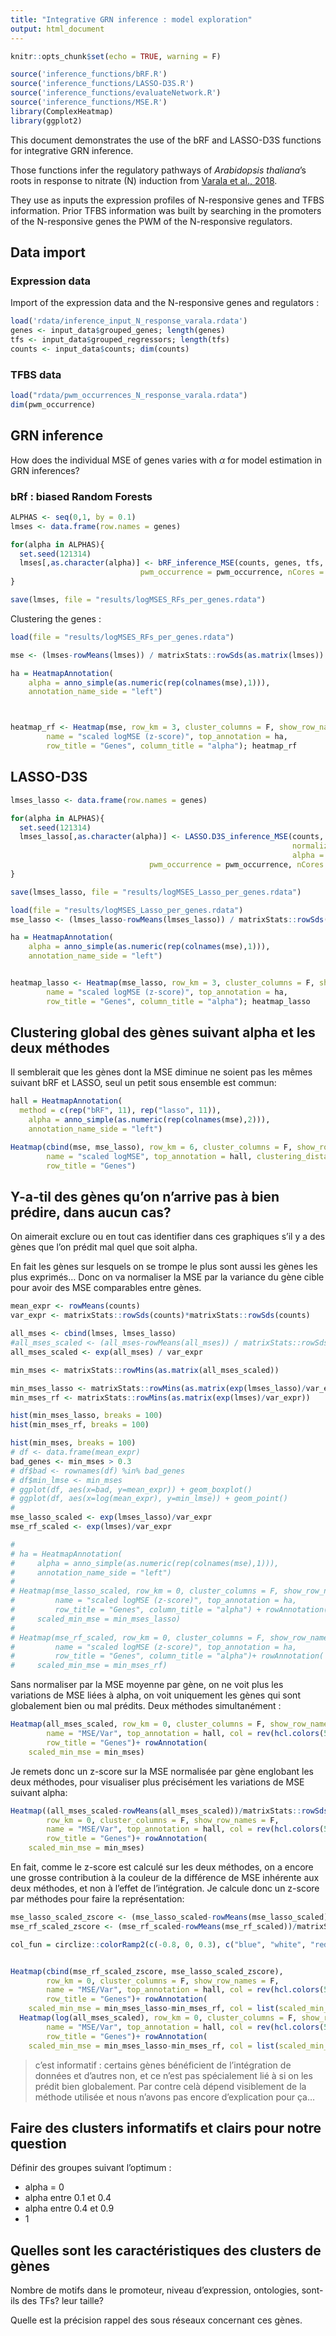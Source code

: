 ```yaml
---
title: "Integrative GRN inference : model exploration"
output: html_document
---
```



```r
knitr::opts_chunk$set(echo = TRUE, warning = F)

source('inference_functions/bRF.R')
source('inference_functions/LASSO-D3S.R')
source('inference_functions/evaluateNetwork.R')
source('inference_functions/MSE.R')
library(ComplexHeatmap)
library(ggplot2)


```

This document demonstrates the use of the bRF and LASSO-D3S functions for integrative GRN inference.

Those functions infer the regulatory pathways of *Arabidopsis thaliana*'s roots in response to nitrate (N) induction from [Varala et al., 2018](https://www.ncbi.nlm.nih.gov/geo/query/acc.cgi?acc=GSE97500).

They use as inputs the expression profiles of N-responsive genes and TFBS information. 
Prior TFBS information was built by searching in the promoters of the N-responsive genes the PWM of the N-responsive regulators. 

## Data import

### Expression data

Import of the expression data and the N-responsive genes and regulators :

```r
load('rdata/inference_input_N_response_varala.rdata')
genes <- input_data$grouped_genes; length(genes)
tfs <- input_data$grouped_regressors; length(tfs)
counts <- input_data$counts; dim(counts)
```

### TFBS data


```r
load("rdata/pwm_occurrences_N_response_varala.rdata")
dim(pwm_occurrence)
```

## GRN inference

How does the individual MSE of genes varies with $\alpha$ for model estimation in GRN inferences?

### bRf : biased Random Forests

```r
ALPHAS <- seq(0,1, by = 0.1)
lmses <- data.frame(row.names = genes)

for(alpha in ALPHAS){
  set.seed(121314)
  lmses[,as.character(alpha)] <- bRF_inference_MSE(counts, genes, tfs, alpha = alpha, nTrees = 1000,
                             pwm_occurrence = pwm_occurrence, nCores = 18)
}

save(lmses, file = "results/logMSES_RFs_per_genes.rdata")

```

Clustering the genes :


```r
load(file = "results/logMSES_RFs_per_genes.rdata")

mse <- (lmses-rowMeans(lmses)) / matrixStats::rowSds(as.matrix(lmses))

ha = HeatmapAnnotation(
    alpha = anno_simple(as.numeric(rep(colnames(mse),1))),
    annotation_name_side = "left")



heatmap_rf <- Heatmap(mse, row_km = 3, cluster_columns = F, show_row_names = F, 
        name = "scaled logMSE (z-score)", top_annotation = ha,
        row_title = "Genes", column_title = "alpha"); heatmap_rf
```

## LASSO-D3S

```r

lmses_lasso <- data.frame(row.names = genes)

for(alpha in ALPHAS){
  set.seed(121314)
  lmses_lasso[,as.character(alpha)] <- LASSO.D3S_inference_MSE(counts, genes, tfs,
                                                               normalized = TRUE, 
                                                               alpha = alpha, N = 50,
                               pwm_occurrence = pwm_occurrence, nCores = 15)
}

save(lmses_lasso, file = "results/logMSES_Lasso_per_genes.rdata")

```



```r
load(file = "results/logMSES_Lasso_per_genes.rdata")
mse_lasso <- (lmses_lasso-rowMeans(lmses_lasso)) / matrixStats::rowSds(as.matrix(lmses_lasso))

ha = HeatmapAnnotation(
    alpha = anno_simple(as.numeric(rep(colnames(mse),1))),
    annotation_name_side = "left")


heatmap_lasso <- Heatmap(mse_lasso, row_km = 3, cluster_columns = F, show_row_names = F, 
        name = "scaled logMSE (z-score)", top_annotation = ha,
        row_title = "Genes", column_title = "alpha"); heatmap_lasso
```


## Clustering global des gènes suivant alpha et les deux méthodes

Il semblerait que les gènes dont la MSE diminue ne soient pas les mêmes suivant bRF et LASSO, seul un petit sous ensemble est commun:

```r

hall = HeatmapAnnotation(
  method = c(rep("bRF", 11), rep("lasso", 11)),
    alpha = anno_simple(as.numeric(rep(colnames(mse),2))),
    annotation_name_side = "left")

Heatmap(cbind(mse, mse_lasso), row_km = 6, cluster_columns = F, show_row_names = F, 
        name = "scaled logMSE", top_annotation = hall, clustering_distance_rows = "spearman",
        row_title = "Genes")


```


## Y-a-til des gènes qu'on n'arrive pas à bien prédire, dans aucun cas?

On aimerait exclure ou en tout cas identifier dans ces graphiques s'il y a des gènes que l'on prédit mal quel que soit alpha.

En fait les gènes sur lesquels on se trompe le plus sont aussi les gènes les plus exprimés... Donc on va normaliser la MSE par la variance du gène cible pour avoir des MSE comparables entre gènes.

```r
mean_expr <- rowMeans(counts)
var_expr <- matrixStats::rowSds(counts)*matrixStats::rowSds(counts)

all_mses <- cbind(lmses, lmses_lasso)
#all_mses_scaled <- (all_mses-rowMeans(all_mses)) / matrixStats::rowSds(as.matrix(all_mses))
all_mses_scaled <- exp(all_mses) / var_expr

min_mses <- matrixStats::rowMins(as.matrix(all_mses_scaled))

min_mses_lasso <- matrixStats::rowMins(as.matrix(exp(lmses_lasso)/var_expr))
min_mses_rf <- matrixStats::rowMins(as.matrix(exp(lmses)/var_expr))

hist(min_mses_lasso, breaks = 100)
hist(min_mses_rf, breaks = 100)

hist(min_mses, breaks = 100)
# df <- data.frame(mean_expr)
bad_genes <- min_mses > 0.3
# df$bad <- rownames(df) %in% bad_genes
# df$min_lmse <- min_mses
# ggplot(df, aes(x=bad, y=mean_expr)) + geom_boxplot()
# ggplot(df, aes(x=log(mean_expr), y=min_lmse)) + geom_point()
# 
mse_lasso_scaled <- exp(lmses_lasso)/var_expr
mse_rf_scaled <- exp(lmses)/var_expr

# 
# ha = HeatmapAnnotation(
#     alpha = anno_simple(as.numeric(rep(colnames(mse),1))),
#     annotation_name_side = "left")
# 
# Heatmap(mse_lasso_scaled, row_km = 0, cluster_columns = F, show_row_names = F, 
#         name = "scaled logMSE (z-score)", top_annotation = ha, 
#         row_title = "Genes", column_title = "alpha") + rowAnnotation(
#     scaled_min_mse = min_mses_lasso)
# 
# Heatmap(mse_rf_scaled, row_km = 0, cluster_columns = F, show_row_names = F, 
#         name = "scaled logMSE (z-score)", top_annotation = ha,
#         row_title = "Genes", column_title = "alpha")+ rowAnnotation(
#     scaled_min_mse = min_mses_rf)

```

Sans normaliser par la MSE moyenne par gène, on ne voit plus les variations de MSE liées à alpha, on voit uniquement les gènes qui sont globalement bien ou mal prédits.
Deux méthodes simultanément :

```r
Heatmap(all_mses_scaled, row_km = 0, cluster_columns = F, show_row_names = F, 
        name = "MSE/Var", top_annotation = hall, col = rev(hcl.colors(5, palette = "Reds 2")),
        row_title = "Genes")+ rowAnnotation(
    scaled_min_mse = min_mses)
```

Je remets donc un z-score sur la MSE normalisée par gène englobant les deux méthodes, pour visualiser plus précisément les variations de MSE suivant alpha:

```r
Heatmap((all_mses_scaled-rowMeans(all_mses_scaled))/matrixStats::rowSds(as.matrix(all_mses_scaled)), 
        row_km = 0, cluster_columns = F, show_row_names = F, 
        name = "MSE/Var", top_annotation = hall, col = rev(hcl.colors(5, palette = "Reds 2")),
        row_title = "Genes")+ rowAnnotation(
    scaled_min_mse = min_mses)

```

En fait, comme le z-score est calculé sur les deux méthodes, on a encore une grosse contribution à la couleur de la différence de MSE inhérente aux deux méthodes, et non à l'effet de l'intégration. Je calcule donc un z-score par méthodes pour faire la représentation:

```r
mse_lasso_scaled_zscore <- (mse_lasso_scaled-rowMeans(mse_lasso_scaled))/matrixStats::rowSds(as.matrix(mse_lasso_scaled))
mse_rf_scaled_zscore <- (mse_rf_scaled-rowMeans(mse_rf_scaled))/matrixStats::rowSds(as.matrix(mse_rf_scaled))

col_fun = circlize::colorRamp2(c(-0.8, 0, 0.3), c("blue", "white", "red"))


Heatmap(cbind(mse_rf_scaled_zscore, mse_lasso_scaled_zscore), 
        row_km = 0, cluster_columns = F, show_row_names = F, 
        name = "MSE/Var", top_annotation = hall, col = rev(hcl.colors(5, palette = "Reds 2")),
        row_title = "Genes")+ rowAnnotation(
    scaled_min_mse = min_mses_lasso-min_mses_rf, col = list(scaled_min_mse = col_fun))+
  Heatmap(log(all_mses_scaled), row_km = 0, cluster_columns = F, show_row_names = F, 
        name = "MSE/Var", top_annotation = hall, col = rev(hcl.colors(5, palette = "Reds 2")),
        row_title = "Genes")+ rowAnnotation(
    scaled_min_mse = min_mses_lasso-min_mses_rf, col = list(scaled_min_mse = col_fun))
```


> c'est informatif : certains gènes bénéficient de l'intégration de données et d'autres non, et ce n'est pas spécialement lié à si on les prédit bien globalement. Par contre celà dépend visiblement de la méthode utilisée et nous n'avons pas encore d'explication pour ça...

## Faire des clusters informatifs et clairs pour notre question

Définir des groupes suivant l'optimum : 

+ alpha = 0
+ alpha entre 0.1 et 0.4
+ alpha entre 0.4 et 0.9
+ 1

## Quelles sont les caractéristiques des clusters de gènes

Nombre de motifs dans le promoteur, niveau d'expression, ontologies, sont-ils des TFs? leur taille?

Quelle est la précision rappel des sous réseaux concernant ces gènes.


